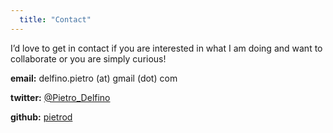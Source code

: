 ```yaml
---
  title: "Contact"
---
```

  
I'd love to get in contact if you are interested in what I am doing and want to collaborate or you are simply curious!


**email:** delfino.pietro (at) gmail (dot) com


**twitter:** [@Pietro_Delfino](https://twitter.com/Pietro_Delfino/)


**github:** [pietrod](https://github.com/PietroD/)
